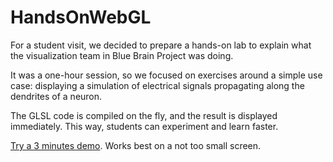 # HandsOnWebGL

For a student visit, we decided to prepare a hands-on lab to explain what the visualization team in Blue Brain Project was doing.

It was a one-hour session, so we focused on exercises around a simple use case: displaying a simulation of electrical signals propagating along the dendrites of a neuron.

The GLSL code is compiled on the fly, and the result is displayed immediately. This way, students can experiment and learn faster.

[Try a 3 minutes demo](apps/hands-on-webgl/index.html). Works best on a not too small screen.
